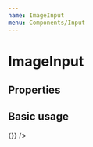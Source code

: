 ```yaml
---
name: ImageInput
menu: Components/Input
---
```



# ImageInput

## Properties

<Props of={ImageInput} />

## Basic usage

<Playground>
  <Container>
    <ImageInput
      label="회사 로고 이미지"
      id="company-logo-img"
      onChange={()=>{}}
    />
  </Container>
</Playground>

